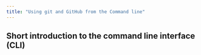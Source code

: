 ```yaml
---
title: "Using git and GitHub from the Command line"
---
```



## Short introduction to the command line interface (CLI)

